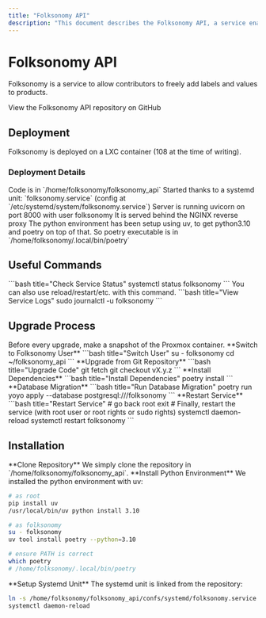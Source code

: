 ```yaml
---
title: "Folksonomy API"
description: "This document describes the Folksonomy API, a service enabling contributors to add labels and values to products. It covers deployment on LXC containers, systemd management, useful commands, upgrade procedures, and installation steps."
---
```



# Folksonomy API

Folksonomy is a service to allow contributors to freely add labels and values to products.

<Card title="Source Code" href="https://github.com/openfoodfacts/folksonomy_api/">
View the Folksonomy API repository on GitHub
</Card>

## Deployment

<Callout type="info">
Folksonomy is deployed on a LXC container (108 at the time of writing).
</Callout>

### Deployment Details

<Cards>
<Card title="Code Location">
Code is in `/home/folksonomy/folksonomy_api`
</Card>
<Card title="Service Management">
Started thanks to a systemd unit: `folksonomy.service` (config at `/etc/systemd/system/folksonomy.service`)
</Card>
<Card title="Server Configuration">
Server is running uvicorn on port 8000 with user folksonomy
</Card>
<Card title="Reverse Proxy" href="./nginx-reverse-proxy.md">
It is served behind the NGINX reverse proxy
</Card>
</Cards>

<Callout type="info">
The python environment has been setup using uv, to get python3.10 and poetry on top of that. So poetry executable is in `/home/folksonomy/.local/bin/poetry`
</Callout>

## Useful Commands

<Tabs>
<Tab value="status" label="Service Status">
```bash title="Check Service Status"
systemctl status folksonomy
```

<Callout type="info">
You can also use reload/restart/etc. with this command.
</Callout>
</Tab>

<Tab value="logs" label="Service Logs">
```bash title="View Service Logs"
sudo journalctl -u folksonomy
```
</Tab>
</Tabs>

## Upgrade Process

<Callout type="warning">
Before every upgrade, make a snapshot of the Proxmox container.
</Callout>

<Steps>
<Step>
**Switch to Folksonomy User**
```bash title="Switch User"
su - folksonomy
cd ~/folksonomy_api
```
</Step>

<Step>
**Upgrade from Git Repository**
```bash title="Upgrade Code"
git fetch
git checkout vX.y.z
```
</Step>

<Step>
**Install Dependencies**
```bash title="Install Dependencies"
poetry install
```
</Step>

<Step>
**Database Migration**
```bash title="Run Database Migration"
poetry run yoyo apply --database postgresql:///folksonomy
```
</Step>

<Step>
**Restart Service**
```bash title="Restart Service"
# go back root
exit
# Finally, restart the service (with root user or root rights or sudo rights)
systemctl daemon-reload
systemctl restart folksonomy
```
</Step>
</Steps>

## Installation

<Steps>
<Step>
**Clone Repository**
We simply clone the repository in `/home/folksonomy/folksonomy_api`.
</Step>

<Step>
**Install Python Environment**
We installed the python environment with uv:

```bash title="Install Python Environment"
# as root
pip install uv
/usr/local/bin/uv python install 3.10

# as folksonomy
su - folksonomy
uv tool install poetry --python=3.10

# ensure PATH is correct
which poetry
# /home/folksonomy/.local/bin/poetry
```
</Step>

<Step>
**Setup Systemd Unit**
The systemd unit is linked from the repository:

```bash title="Setup Systemd Service"
ln -s /home/folksonomy/folksonomy_api/confs/systemd/folksonomy.service /etc/systemd/system/folksonomy.service
systemctl daemon-reload
```
</Step>
</Steps>
